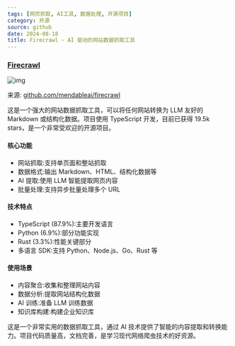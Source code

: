```yaml
---
tags: [网页抓取, AI工具, 数据处理, 开源项目]
category: 开源
source: github
date: 2024-08-18
title: Firecrawl - AI 驱动的网站数据抓取工具
---
```


### [Firecrawl](https://github.com/mendableai/firecrawl)

![img](https://img.mengpeng.tech/i/2024/12/10/67579eb5b29d9.webp)

来源: [github.com/mendableai/firecrawl](https://github.com/mendableai/firecrawl)

这是一个强大的网站数据抓取工具，可以将任何网站转换为 LLM 友好的 Markdown 或结构化数据。项目使用 TypeScript 开发，目前已获得 19.5k stars，是一个非常受欢迎的开源项目。

#### 核心功能
- 网站抓取:支持单页面和整站抓取
- 数据格式:输出 Markdown、HTML、结构化数据等
- AI 提取:使用 LLM 智能提取网页内容
- 批量处理:支持异步批量处理多个 URL

#### 技术特点
- TypeScript (87.9%):主要开发语言
- Python (6.9%):部分功能实现
- Rust (3.3%):性能关键部分
- 多语言 SDK:支持 Python、Node.js、Go、Rust 等

#### 使用场景
- 内容聚合:收集和整理网站内容
- 数据分析:提取网站结构化数据
- AI 训练:准备 LLM 训练数据
- 知识库构建:构建企业知识库

这是一个非常实用的数据抓取工具，通过 AI 技术提供了智能的内容提取和转换能力。项目代码质量高，文档完善，是学习现代网络爬虫技术的好资源。 